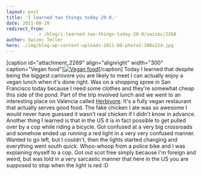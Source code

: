 ```yaml
---
layout: post
title: 'I learned two things today 20.8.'
date: 2011-08-20
redirect_from: 
            - /blog/i-learned-two-things-today-20-8/swizec/2268
author: Swizec Teller
hero: ./img/blog-wp-content-uploads-2011-08-photo2-300x224.jpg
---
```

\[caption id="attachment_2269" align="alignright" width="300" caption="Vegan food"][![](./img/blog-wp-content-uploads-2011-08-photo2-300x224.jpg "Vegan food")](http://swizec.com/blog/wp-content/uploads/2011/08/photo2.jpg)\[/caption] Today I learned that despite being the biggest carnivore you are likely to meet I can actually enjoy a vegan lunch when it's done right. Was on a shopping spree in San Francisco today because I need some clothes and they're somewhat cheap this side of the pond. Part of the trip involved lunch and we went to an interesting place on Valencia called [Herbivore](http://www.herbivorerestaurant.com/). It's a fully vegan restaurant that actually serves good food. The fake chicken I ate was so awesome I would never have guessed it wasn't real chicken if I didn't know in advance. Another thing I learned is that in the US it is in fact possible to get pulled over by a cop while riding a bicycle. Got confused at a very big crossroads and somehow ended up running a red light in a very very confused manner. Wanted to go left, but I couldn't, then the lights started changing and everything went south quick. Whoo-whoop from a police bike and I was explaining myself to a cop. Got out scot free simply because I'm foreign and weird, but was told in a very sarcastic manner that here in the US you are supposed to stop when the light is red :D